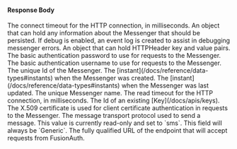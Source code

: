 
#### Response Body

<APIBlock>
  <APIField name="messenger.connectTimeout" type="Integer">
    The connect timeout for the HTTP connection, in milliseconds.
  </APIField>
  <APIField name="messenger.data" type="Object">
    An object that can hold any information about the Messenger that should be persisted.
  </APIField>
  <APIField name="messenger.debug" type="Boolean">
    If debug is enabled, an event log is created to assist in debugging messenger errors.
  </APIField>
  <APIField name="messenger.headers" type="Object">
    An object that can hold HTTPHeader key and value pairs.
  </APIField>
  <APIField name="messenger.httpAuthenticationPassword" type="String">
    The basic authentication password to use for requests to the Messenger.
  </APIField>
  <APIField name="messenger.httpAuthenticationUsername" type="String">
    The basic authentication username to use for requests to the Messenger.
  </APIField>
  <APIField name="messenger.id" type="UUID">
    The unique Id of the Messenger.
  </APIField>
  <APIField name="messenger.insertInstant" type="Long">
    The [instant](/docs/reference/data-types#instants) when the Messenger was created.
  </APIField>
  <APIField name="messenger.lastUpdateInstant" type="Long">
    The [instant](/docs/reference/data-types#instants) when the Messenger was last updated.
  </APIField>
  <APIField name="messenger.name" type="String">
    The unique Messenger name.
  </APIField>
  <APIField name="messenger.readTimeout" type="Integer">
    The read timeout for the HTTP connection, in milliseconds.
  </APIField>
  <APIField name="messenger.sslCertificateId" type="UUID">
    The Id of an existing [Key](/docs/apis/keys). The X.509 certificate is used for client certificate authentication in requests to the Messenger.
  </APIField>
  <APIField name="messenger.transport" type="String">
    The message transport protocol used to send a message. This value is currently read-only and set to `sms`.
  </APIField>
  <APIField name="messenger.type" type="String">
    This field will always be `Generic`.
  </APIField>
  <APIField name="messenger.url" type="String">
    The fully qualified URL of the endpoint that will accept requests from FusionAuth.
  </APIField>
</APIBlock>

<JSON title="Example Generic Messenger Response JSON" src="messengers/generic-response.json" />
